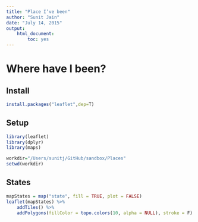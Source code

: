 ```yaml
---
title: "Place I’ve been"
author: "Sunit Jain"
date: "July 14, 2015"
output:
    html_document:
        toc: yes
---
```


# Where have I been?


## Install
```r
install.packages("leaflet",dep=T)
```

## Setup
```r
library(leaflet)
library(dplyr)
library(maps)

workdir="/Users/sunitj/GitHub/sandbox/Places"
setwd(workdir)
```

## States
```r
mapStates = map("state", fill = TRUE, plot = FALSE)
leaflet(mapStates) %>%
    addTiles() %>%
    addPolygons(fillColor = topo.colors(10, alpha = NULL), stroke = F)
```


